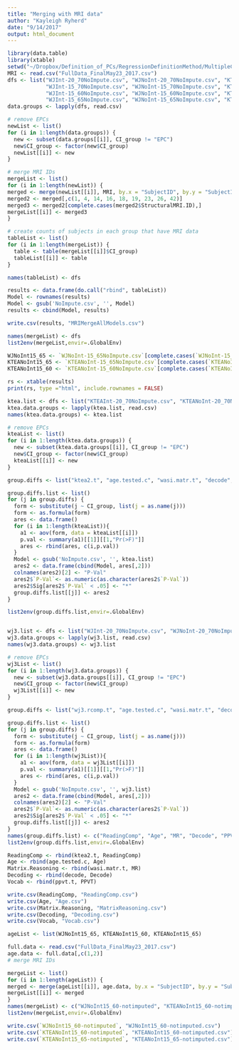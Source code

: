 ```yaml
---
title: "Merging with MRI data"
author: "Kayleigh Ryherd"
date: "9/14/2017"
output: html_document
---
```


```r
library(data.table)
library(xtable)
setwd("~/Dropbox/Definition_of_PCs/RegressionDefinitionMethod/MultipleCompTests-Aug2017/RegressionMethod/NoImpute")
MRI <- read.csv("FullData_FinalMay23_2017.csv")
dfs <- list("WJInt-20_70NoImpute.csv", "WJNoInt-20_70NoImpute.csv", "KTEAInt-20_70NoImpute.csv", "KTEANoInt-20_70NoImpute.csv",
            "WJInt-15_70NoImpute.csv", "WJNoInt-15_70NoImpute.csv", "KTEAInt-15_70NoImpute.csv", "KTEANoInt-15_70NoImpute.csv",
            "WJInt-15_60NoImpute.csv", "WJNoInt-15_60NoImpute.csv", "KTEAInt-15_60NoImpute.csv", "KTEANoInt-15_60NoImpute.csv",
            "WJInt-15_65NoImpute.csv", "WJNoInt-15_65NoImpute.csv", "KTEAInt-15_65NoImpute.csv", "KTEANoInt-15_65NoImpute.csv")
data.groups <- lapply(dfs, read.csv)

# remove EPCs
newList <- list()
for (i in 1:length(data.groups)) {
  new <- subset(data.groups[[i]], CI_group != "EPC")
  new$CI_group <- factor(new$CI_group)
  newList[[i]] <- new
}

# merge MRI IDs
mergeList <- list()
for (i in 1:length(newList)) {
merged <- merge(newList[[i]], MRI, by.x = "SubjectID", by.y = "SubjectID", all = TRUE)
merged2 <- merged[,c(1, 4, 14, 16, 18, 19, 23, 26, 42)]
merged3 <- merged2[complete.cases(merged2$StructuralMRI.ID),]
mergeList[[i]] <- merged3
}

# create counts of subjects in each group that have MRI data
tableList <- list()
for (i in 1:length(mergeList)) {
  table <- table(mergeList[[i]]$CI_group)
  tableList[[i]] <- table
}

names(tableList) <- dfs

results <- data.frame(do.call("rbind", tableList))
Model <- rownames(results)
Model <- gsub('NoImpute.csv', '', Model)
results <- cbind(Model, results)

write.csv(results, "MRIMergeAllModels.csv")

names(mergeList) <- dfs
list2env(mergeList,envir=.GlobalEnv)

WJNoInt15_65 <- `WJNoInt-15_65NoImpute.csv`[complete.cases(`WJNoInt-15_65NoImpute.csv`[,c(1,4,7,9)]),c(1,4,7,9)]
KTEANoInt15_65 <- `KTEANoInt-15_65NoImpute.csv`[complete.cases(`KTEANoInt-15_65NoImpute.csv`[,c(1,4,7,9)]),c(1,4,7,9)]
KTEANoInt15_60 <- `KTEANoInt-15_60NoImpute.csv`[complete.cases(`KTEANoInt-15_60NoImpute.csv`[,c(1,4,7,9)]),c(1,4,7,9)]

```

```r

rs <- xtable(results)
print(rs, type ="html", include.rownames = FALSE)
```


```r

ktea.list <- dfs <- list("KTEAInt-20_70NoImpute.csv", "KTEANoInt-20_70NoImpute.csv","KTEAInt-15_70NoImpute.csv", "KTEANoInt-15_70NoImpute.csv","KTEAInt-15_60NoImpute.csv","KTEANoInt-15_60NoImpute.csv","KTEAInt-15_65NoImpute.csv", "KTEANoInt-15_65NoImpute.csv")
ktea.data.groups <- lapply(ktea.list, read.csv)
names(ktea.data.groups) <- ktea.list

# remove EPCs
kteaList <- list()
for (i in 1:length(ktea.data.groups)) {
  new <- subset(ktea.data.groups[[i]], CI_group != "EPC")
  new$CI_group <- factor(new$CI_group)
  kteaList[[i]] <- new
}

group.diffs <- list("ktea2.t", "age.tested.c", "wasi.matr.t", "decode", "ppvt.t")

group.diffs.list <- list()
for (j in group.diffs) {
  form <- substitute(j ~ CI_group, list(j = as.name(j)))
  form <- as.formula(form)
  ares <- data.frame()
  for (i in 1:length(kteaList)){
    a1 <- aov(form, data = kteaList[[i]])
    p.val <- summary(a1)[[1]][[1,"Pr(>F)"]]
    ares <- rbind(ares, c(i,p.val))
  }
  Model <- gsub('NoImpute.csv', '', ktea.list)
  ares2 <- data.frame(cbind(Model, ares[,2]))
  colnames(ares2)[2] <- "P-Val"
  ares2$`P-Val`<- as.numeric(as.character(ares2$`P-Val`))
  ares2$Sig[ares2$`P-Val` < .05] <- "*"
  group.diffs.list[[j]] <- ares2
}

list2env(group.diffs.list,envir=.GlobalEnv)


wj3.list <- dfs <- list("WJInt-20_70NoImpute.csv", "WJNoInt-20_70NoImpute.csv","WJInt-15_70NoImpute.csv", "WJNoInt-15_70NoImpute.csv","WJInt-15_60NoImpute.csv", "WJNoInt-15_60NoImpute.csv","WJInt-15_65NoImpute.csv", "WJNoInt-15_65NoImpute.csv")
wj3.data.groups <- lapply(wj3.list, read.csv)
names(wj3.data.groups) <- wj3.list

# remove EPCs
wj3List <- list()
for (i in 1:length(wj3.data.groups)) {
  new <- subset(wj3.data.groups[[i]], CI_group != "EPC")
  new$CI_group <- factor(new$CI_group)
  wj3List[[i]] <- new
}

group.diffs <- list("wj3.rcomp.t", "age.tested.c", "wasi.matr.t", "decode", "ppvt.t")

group.diffs.list <- list()
for (j in group.diffs) {
  form <- substitute(j ~ CI_group, list(j = as.name(j)))
  form <- as.formula(form)
  ares <- data.frame()
  for (i in 1:length(wj3List)){
    a1 <- aov(form, data = wj3List[[i]])
    p.val <- summary(a1)[[1]][[1,"Pr(>F)"]]
    ares <- rbind(ares, c(i,p.val))
  }
  Model <- gsub('NoImpute.csv', '', wj3.list)
  ares2 <- data.frame(cbind(Model, ares[,2]))
  colnames(ares2)[2] <- "P-Val"
  ares2$`P-Val`<- as.numeric(as.character(ares2$`P-Val`))
  ares2$Sig[ares2$`P-Val` < .05] <- "*"
  group.diffs.list[[j]] <- ares2
}
names(group.diffs.list) <- c("ReadingComp", "Age", "MR", "Decode", "PPVT")
list2env(group.diffs.list,envir=.GlobalEnv)

ReadingComp <- rbind(ktea2.t, ReadingComp)
Age <- rbind(age.tested.c, Age)
Matrix.Reasoning <- rbind(wasi.matr.t, MR)
Decoding <- rbind(decode, Decode)
Vocab <- rbind(ppvt.t, PPVT)

write.csv(ReadingComp, "ReadingComp.csv")
write.csv(Age, "Age.csv")
write.csv(Matrix.Reasoning, "MatrixReasoning.csv")
write.csv(Decoding, "Decoding.csv")
write.csv(Vocab, "Vocab.csv")
```

```r
ageList <- list(WJNoInt15_65, KTEANoInt15_60, KTEANoInt15_65)

full.data <- read.csv("FullData_FinalMay23_2017.csv")
age.data <- full.data[,c(1,2)]
# merge MRI IDs

mergeList <- list()
for (i in 1:length(ageList)) {
merged <- merge(ageList[[i]], age.data, by.x = "SubjectID", by.y = "SubjectID")
mergeList[[i]] <- merged
}
names(mergeList) <- c("WJNoInt15_60-notimputed", "KTEANoInt15_60-notimputed", "KTEANoInt15_65-notimputed")
list2env(mergeList,envir=.GlobalEnv)

write.csv(`WJNoInt15_60-notimputed`, "WJNoInt15_60-notimputed.csv")
write.csv(`KTEANoInt15_60-notimputed`, "KTEANoInt15_60-notimputed.csv")
write.csv(`KTEANoInt15_65-notimputed`, "KTEANoInt15_65-notimputed.csv")
```

